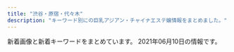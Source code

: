 ```yaml
---
title: "渋谷・原宿・代々木"
description: "キーワード別にの巨乳アジアン・チャイナエステ嬢情報をまとめました。"
---
```


新着画像と新着キーワードをまとめています。
2021年06月10日の情報です。

<DmmAffiliateIns />
<KeywordTable
  shops={
    [
    {
        "keywords": {
            "85": 4,
            "D": 22,
            "87": 8,
            "86": 11,
            "C": 15,
            "83": 3
        },
        "station": "JR\u6e0b\u8c37\u99c5\u6771\u53e3",
        "img_links": [
            "http://kokoronosato.tyo.cm/images/room4.jpg",
            "http://kokoronosato.tyo.cm/images/themes/pink/r3.jpg",
            "http://kokoronosato.tyo.cm/photos/sites/15/2020/08/2020082205443766.jpg",
            "http://kokoronosato.tyo.cm/images/room1.jpg",
            "http://kokoronosato.tyo.cm/photos/sites/15/2020/08/2020082203150030.jpg",
            "http://kokoronosato.tyo.cm/images/room3.jpg",
            "http://kokoronosato.tyo.cm/images/themes/pink/no1.png",
            "http://kokoronosato.tyo.cm/photos/sites/15/2020/08/2020082205444313.jpg",
            "http://kokoronosato.tyo.cm/images/themes/pink/mobile.jpg",
            "http://kokoronosato.tyo.cm/images/themes/pink/no2.png",
            "http://kokoronosato.tyo.cm/images/themes/pink/line.png",
            "http://kokoronosato.tyo.cm/photos/sites/15/2019/07/2019072809445954.jpg",
            "http://kokoronosato.tyo.cm/photos/sites/15/2019/07/2019072809465934.jpg",
            "http://kokoronosato.tyo.cm/images/themes/pink/s_staff.png",
            "http://kokoronosato.tyo.cm/images/themes/pink/s_ranking.png",
            "http://kokoronosato.tyo.cm/images/room2.jpg",
            "http://kokoronosato.tyo.cm/images/themes/pink/s_newface.png",
            "http://kokoronosato.tyo.cm/photos/sites/15/2019/07/2019072809470568.jpg",
            "http://kokoronosato.tyo.cm/photos/sites/15/2019/07/2019072809450776.jpg",
            "http://kokoronosato.tyo.cm/images/themes/pink/s_pickup.png",
            "http://kokoronosato.tyo.cm/photos/sites/15/2020/08/2020082203135850.jpg",
            "http://kokoronosato.tyo.cm/photos/sites/15/2020/08/2020082205444661.jpg",
            "http://kokoronosato.tyo.cm/images/themes/pink/s_news.png"
        ],
        "name": "\u68ee\u306e\u9999",
        "url": "http://kokoronosato.tyo.cm/"
    },
    {
        "keywords": {
            "F": 1,
            "C": 17,
            "88": 5,
            "D": 4,
            "86": 3,
            "E": 2,
            "85": 4,
            "87": 5
        },
        "station": "JR\u6e0b\u8c37\u99c5\u897f\u53e3",
        "url": "http://awaawa-fairy.work/",
        "img_links": [
            "http://awaawa-fairy.work/img/sta29.png",
            "http://awaawa-fairy.work/img/st4.png",
            "http://awaawa-fairy.work/img/sta15.png",
            "http://awaawa-fairy.work/sp/img/sta27.png",
            "http://awaawa-fairy.work/img/st15.png",
            "http://awaawa-fairy.work/sp/img/sta18.png",
            "http://awaawa-fairy.work/img/st28.png",
            "http://awaawa-fairy.work/sp/img/t-s.jpg",
            "http://awaawa-fairy.work/img/st27.png",
            "http://awaawa-fairy.work/img/sta28.png",
            "http://awaawa-fairy.work/sp/img/sta29.png",
            "http://awaawa-fairy.work/sp/img/sys.jpg",
            "http://awaawa-fairy.work/sp/img/t-a.jpg",
            "http://awaawa-fairy.work/sp/img/t-t.jpg",
            "http://awaawa-fairy.work/sp/img/sta15.png",
            "http://awaawa-fairy.work/sp/img/add.jpg",
            "http://awaawa-fairy.work/img/head.png",
            "http://awaawa-fairy.work/img/mo.png",
            "http://awaawa-fairy.work/sp/img/tit.jpg",
            "http://awaawa-fairy.work/img/st017.png",
            "http://awaawa-fairy.work/sp/img/sta17.png",
            "http://awaawa-fairy.work/sp/img/p-22.png",
            "http://awaawa-fairy.work/img/sta18.png",
            "http://awaawa-fairy.work/img/sta22.png",
            "http://awaawa-fairy.work/img/nos.png",
            "http://awaawa-fairy.work/sp/img/p-18.png",
            "http://awaawa-fairy.work/sp/img/tel.jpg",
            "http://awaawa-fairy.work/img/st29.png",
            "http://awaawa-fairy.work/img/sta26.png",
            "http://awaawa-fairy.work/sp/img/p-28.png",
            "http://awaawa-fairy.work/sp/img/line.jpg",
            "http://awaawa-fairy.work/img/sta27.png",
            "http://awaawa-fairy.work/sp/img/t-o.jpg",
            "http://awaawa-fairy.work/sp/img/sta28.png",
            "http://awaawa-fairy.work/img/st17.png",
            "http://awaawa-fairy.work/img/st18.png",
            "http://awaawa-fairy.work/sp/img/info.jpg",
            "http://awaawa-fairy.work/sp/img/mv.jpg",
            "http://awaawa-fairy.work/sp/img/sta22.png",
            "http://awaawa-fairy.work/img/bottom.png",
            "http://awaawa-fairy.work/sp/img/pic.jpg",
            "http://awaawa-fairy.work/img/st22.png",
            "http://awaawa-fairy.work/sp/img/time.jpg",
            "http://awaawa-fairy.work/sp/img/sta26.png",
            "http://awaawa-fairy.work/img/st018.png",
            "http://awaawa-fairy.work/img/st26.png",
            "http://awaawa-fairy.work/sp/img/t-r.jpg",
            "http://awaawa-fairy.work/sp/img/pc.jpg",
            "http://awaawa-fairy.work/sp/img/botton.jpg",
            "http://awaawa-fairy.work/img/sta17.png"
        ],
        "name": "\u6ce1\u6ce1\u30d5\u30a7\u30a2\u30ea\u30fc"
    },
    {
        "img_links": [
            "http://www.ogon.work/staff/aya1.jpg",
            "http://www.ogon.work/img/interior.jpg",
            "http://www.ogon.work/staff/aya2.jpg",
            "http://www.ogon.work/staff/ai3.jpg",
            "http://www.ogon.work/img/s/s_qa.png",
            "http://www.ogon.work/staff/aya3.jpg",
            "http://www.ogon.work/staff/hana1.jpg",
            "http://www.ogon.work/staff/ayumi2.jpg",
            "http://www.ogon.work/img/bana02.jpg",
            "http://www.ogon.work/img/contentsbottom.png",
            "http://www.ogon.work/staff/yuki2.jpg",
            "http://www.ogon.work/staff/ayumi1.jpg",
            "http://www.ogon.work/img/bana03.jpg",
            "http://www.ogon.work/staff/ai2.jpg",
            "http://www.ogon.work/img/icon/new.jpg",
            "http://www.ogon.work/staff/ayumi3.jpg",
            "http://www.ogon.work/staff/momo1.jpg",
            "http://www.ogon.work/staff/yuki1.jpg",
            "http://www.ogon.work/staff/ai1.jpg"
        ],
        "name": "\u9ec4\u91d1\u6d77\u5cb8",
        "url": "http://www.ogon.work/",
        "keywords": {
            "84": 58,
            "86": 13,
            "D": 16,
            "E": 7,
            "C": 60,
            "87": 14
        },
        "station": "JR\u6e0b\u8c37\u99c5\u30cf\u30c1\u516c\u53e3"
    },
    {
        "keywords": {},
        "img_links": [
            "http://www.kaede-es.club/images/staff/4/yuyu2.jpg",
            "http://www.kaede-es.club/images/staff/2/momo.jpg",
            "http://www.kaede-es.club/images/staff/2/riri.jpg",
            "http://www.kaede-es.club/images/index-tiba_10.jpg",
            "http://www.kaede-es.club/images/nav/nav-staff.jpg",
            "http://www.kaede-es.club/images/index-tiba_04.jpg",
            "http://www.kaede-es.club/images/staff/neinei2.jpg",
            "http://www.kaede-es.club/images/shop/DSC_0087-221x300.jpg",
            "http://www.kaede-es.club/psd/off32.jpg",
            "http://www.kaede-es.club/images/nav/nav-job.jpg",
            "http://www.kaede-es.club/images/shop/DSC_0086-300x199.jpg",
            "http://www.kaede-es.club/images/staff/2/7.jpg",
            "http://www.kaede-es.club/images/staff/miki.jpg",
            "http://www.kaede-es.club/images/shop/DSC_0998-199x300.jpg",
            "http://www.kaede-es.club/psd/off2-1.jpg",
            "http://www.kaede-es.club/images/t-off-ico.jpg",
            "http://www.kaede-es.club/images/staff/mimi.jpg",
            "http://www.kaede-es.club/images/index-tiba_02.jpg",
            "http://www.kaede-es.club/css/2.jpeg",
            "http://www.kaede-es.club/images/staff/6.jpg",
            "http://www.kaede-es.club/images/staff/4/sati.jpg",
            "http://www.kaede-es.club/images/index-tiba_09.jpg",
            "http://www.kaede-es.club/images/nav/nav-sys.jpg",
            "http://www.kaede-es.club/images/index-tiba_13.jpg",
            "http://www.kaede-es.club/images/staff/2/hana.jpg"
        ],
        "name": "\u6953",
        "station": "JR\u4ee3\u3005\u6728\u99c5",
        "url": "http://www.kaede-es.club/"
    },
    {
        "url": "http://www.e-god.work/",
        "station": "JR\u6e0b\u8c37\u99c5\u30cf\u30c1\u516c\u53e3",
        "keywords": {},
        "img_links": [
            "http://www.e-god.work/images/int2.jpg",
            "http://www.e-god.work/images/staff_t.jpg",
            "http://www.e-god.work/img/zb.jpg",
            "http://www.e-god.work/images/4.jpg",
            "http://www.e-god.work/img/koko2.jpg",
            "http://www.e-god.work/img/yuki1.jpg",
            "http://www.e-god.work/img/koko1.jpg",
            "http://www.e-god.work/images/sys2.jpg",
            "http://www.e-god.work/images/2.jpg",
            "http://www.e-god.work/images/info.jpg",
            "http://www.e-god.work/img/eri1.jpg",
            "http://www.e-god.work/images/1.jpg",
            "http://www.e-god.work/images/interior_t.jpg",
            "http://www.e-god.work/images/news.jpg",
            "http://www.e-god.work/images/line.png",
            "http://www.e-god.work/images/head.jpg",
            "http://www.e-god.work/images/sys1.jpg",
            "http://www.e-god.work/images/int1.jpg",
            "http://www.e-god.work/images/tel.jpg",
            "http://www.e-god.work/images/ais.jpg",
            "http://www.e-god.work/images/mobile.jpg"
        ],
        "name": "\u30b9\u30ef\u30f3"
    },
    {
        "station": "JR\u6e0b\u8c37\u99c5",
        "img_links": [
            "http://www.aixin.co.jp/images/staff/ruru2/ruru2.jpg",
            "http://www.aixin.co.jp/images/staff/miya2/miya2.jpg",
            "http://www.aixin.co.jp/images/price/hirou.jpg",
            "http://www.aixin.co.jp/images/price/aroma.jpg",
            "http://www.aixin.co.jp/images/staff/sara/sara.jpg",
            "http://www.aixin.co.jp/images/staff/yuzu/2.jpg",
            "http://www.aixin.co.jp/images/costume/3.png",
            "http://www.aixin.co.jp/images/top_pic/top2.jpg",
            "http://www.aixin.co.jp/images/staff/yuzu/yuzu.jpg",
            "http://www.aixin.co.jp/images/staff/miki/2.jpg",
            "http://www.aixin.co.jp/images/wanted/wanted.png",
            "http://www.aixin.co.jp/images/map/google.png",
            "http://www.aixin.co.jp/images/price/tokusen.jpg",
            "http://www.aixin.co.jp/images/price/long.jpg",
            "http://www.aixin.co.jp/images/top/top.jpg",
            "http://www.aixin.co.jp/images/staff/ruru2/2.jpg",
            "http://www.aixin.co.jp/images/staff/sara/1.jpg",
            "http://www.aixin.co.jp/images/staff/mina/2.jpg",
            "http://www.aixin.co.jp/images/costume/4.png",
            "http://www.aixin.co.jp/images/staff/miki/miki.jpg",
            "http://www.aixin.co.jp/images/staff/ayaka/1.jpg",
            "http://www.aixin.co.jp/images/staff/jyujyu/jyujyu.jpg",
            "http://www.aixin.co.jp/images/costume/2.png",
            "http://www.aixin.co.jp/images/staff/jyujyu/1.jpg",
            "http://www.aixin.co.jp/images/staff/chiemi/chiemi.jpg",
            "http://www.aixin.co.jp/images/costume/7.png",
            "http://www.aixin.co.jp/images/costume/6.png",
            "http://www.aixin.co.jp/images/costume/1.png",
            "http://www.aixin.co.jp/images/staff/ayaka/ayaka.jpg"
        ],
        "url": "http://www.aixin.co.jp/",
        "keywords": {},
        "name": "\u30a2\u30a4\u30b7\u30f3"
    },
    {
        "station": "JR\u6e0b\u8c37\u99c5\u5bae\u76ca\u5742\u53e3",
        "name": "Angel",
        "url": "http://angel.est.cm/",
        "img_links": [
            "http://angel.est.cm/photos/sites/23/2019/05/2019051010094759.jpg",
            "http://angel.est.cm/photos/sites/23/2019/05/2019051010094757.jpg",
            "http://angel.est.cm/photos/sites/23/2019/11/2019110102361631.jpg",
            "http://angel.est.cm/photos/sites/23/2018/10/2018100318475591.jpg",
            "http://angel.est.cm/img/r1.jpg",
            "http://angel.est.cm/img/r4.jpg",
            "http://angel.est.cm/img/footer.png",
            "http://angel.est.cm/photos/sites/23/2016/08/staff2.jpg",
            "http://angel.est.cm/photos/sites/23/2019/05/2019051010094797.jpg",
            "http://angel.est.cm/img/top.png",
            "http://angel.est.cm/img/r3.jpg",
            "http://angel.est.cm/img/r2.jpg",
            "http://angel.est.cm/photos/sites/23/2019/05/2019051010094748.jpg"
        ],
        "keywords": {
            "88": 2,
            "C": 2,
            "D": 6,
            "86": 4,
            "E": 3,
            "87": 5
        }
    }
]
}
/>
<DmmAffiliateScript />
